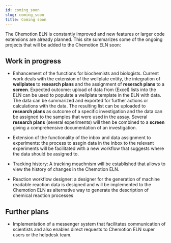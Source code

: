 ```yaml
---
id: coming_soon
slug: coming_soon
title: Coming soon
---
```


The Chemotion ELN is constantly improved and new features or larger code extensions are already planned. This site summarizes some of the ongoing projects that will be added to the Chemotion ELN soon: 

## Work in progress

- Enhancement of the functions for biochemists and biologists. Current work deals with the extension of the wellplate entity, the integration of <b>wellplates</b> to <b>research plans</b> and the assignment of <b>reserach plans</b> to a <b>screen</b>.
Expected outcome: upload of data from (Excel) lists into the ELN can be used to populate a wellplate template in the ELN with data. The data can be summarized and exported for further actions or calculations with the data. The resulting list can be uploaded to <b>research plans</b> as outcome of a specific investigation and the data can be assigned to the samples that were used in the assay. Several <b>research plans</b> (several experiments) will then be combined to a <b>screen</b> giving a comprehensive documentation of an investigation.  

- Extension of the functionality of the inbox and data assignment to experiments: the process to assgin data in the inbox to the relevant experiments will be facilitated with a new workflow that suggests where the data should be assigned to. 

- Tracking history: A tracking meachnism will be established that allows to view the history of changes in the Chemotion ELN. 

- Reaction workflow designer: a designer for the generation of machine readable reaction data is designed and will be implemented to the Chemotion ELN as alternative way to generate the description of chemical reaction processes

## Further plans

- Implementation of a messenger system that facilitates communication of scientists and also enables direct requests to Chemotion ELN super users or the helpdesk team. 

